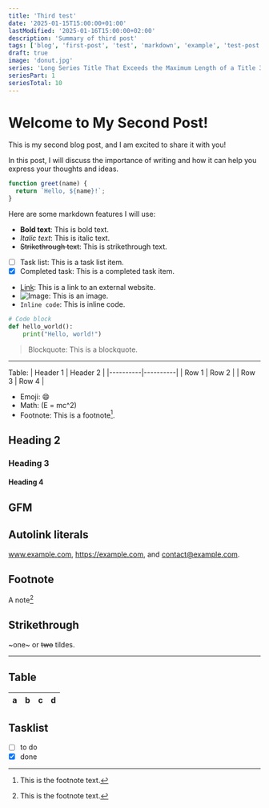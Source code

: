 ```yaml
---
title: 'Third test'
date: '2025-01-15T15:00:00+01:00'
lastModified: '2025-01-16T15:00:00+02:00'
description: 'Summary of third post'
tags: ['blog', 'first-post', 'test', 'markdown', 'example', 'test-post', 'test-post-2', 'test-post-3', 'test-post-4', 'test-post-5', 'test-post-6', 'test-post-7', 'test-post-8', 'test-post-9', 'test-post-10']
draft: true
image: 'donut.jpg'
series: 'Long Series Title That Exceeds the Maximum Length of a Title 3'
seriesPart: 1
seriesTotal: 10
---
```


# Welcome to My Second Post!

This is my second blog post, and I am excited to share it with you!

In this post, I will discuss the importance of writing and how it can help you express your thoughts and ideas.

```javascript
function greet(name) {
  return `Hello, ${name}!`;
}
```

Here are some markdown features I will use:

- **Bold text**: This is bold text.
- *Italic text*: This is italic text.
- ~~Strikethrough text~~: This is strikethrough text.
- [ ] Task list: This is a task list item.  
- [x] Completed task: This is a completed task item.
- [Link](https://example.com): This is a link to an external website.
- ![Image](http://localhost:3000/donut.jpg): This is an image.
- `Inline code`: This is inline code.

```python
# Code block
def hello_world():
    print("Hello, world!")
```

> Blockquote: This is a blockquote.

---

Table: 
| Header 1 | Header 2 |
|----------|----------|
| Row 1    | Row 2    |
| Row 3    | Row 4    |

- Emoji: 😄
- Math: \(E = mc^2\)
- Footnote: This is a footnote[^1].

[^1]: This is the footnote text.


## Heading 2

### Heading 3

#### Heading 4

[^1]: This is the footnote text.

## GFM

## Autolink literals

www.example.com, https://example.com, and contact@example.com.

## Footnote

A note[^1]

[^1]: Big note.

## Strikethrough

~one~ or ~~two~~ tildes.

---

## Table

| a | b  |  c |  d  |
| - | :- | -: | :-: |

## Tasklist

* [ ] to do
* [x] done